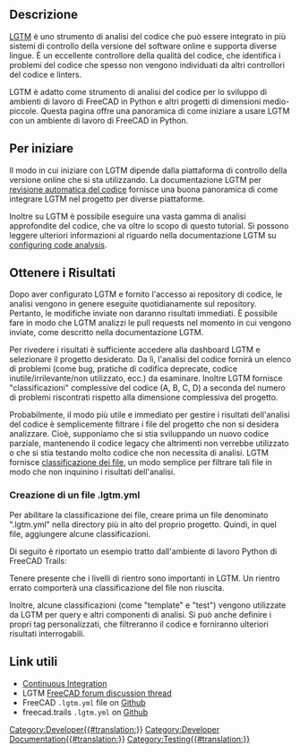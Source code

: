 <languages/>

<span id="Overview"></span>
==Descrizione==

{{TOCright}}

[https://www.lgtm.com LGTM] è uno strumento di analisi del codice che può essere integrato in più sistemi di controllo della versione del software online e supporta diverse lingue. È un eccellente controllore della qualità del codice, che identifica i problemi del codice che spesso non vengono individuati da altri controllori del codice e linters.

LGTM è adatto come strumento di analisi del codice per lo sviluppo di ambienti di lavoro di FreeCAD in Python e altri progetti di dimensioni medio-piccole. Questa pagina offre una panoramica di come iniziare a usare LGTM con un ambiente di lavoro di FreeCAD in Python.

<span id="Getting_Started"></span>
== Per iniziare ==

Il modo in cui iniziare con LGTM dipende dalla piattaforma di controllo della versione online che si sta utilizzando. La documentazione LGTM per [https://lgtm.com/help/lgtm/about-automated-code-review revisione automatica del codice] fornisce una buona panoramica di come integrare LGTM nel progetto per diverse piattaforme.

Inoltre su LGTM è possibile eseguire una vasta gamma di analisi approfondite del codice, che va oltre lo scopo di questo tutorial. Si possono leggere ulteriori informazioni al riguardo nella documentazione LGTM su [https://lgtm.com/help/lgtm/configuring-lgtm-analysis-project configuring code analysis].

<span id="Getting_Results"></span>
== Ottenere i Risultati ==

Dopo aver configurato LGTM e fornito l'accesso ai repository di codice, le analisi vengono in genere eseguite quotidianamente sul repository. Pertanto, le modifiche inviate non daranno risultati immediati.  È possibile fare in modo che LGTM analizzi le pull requests nel momento in cui vengono inviate, come descritto nella documentazione LGTM.

Per rivedere i risultati è sufficiente accedere alla dashboard LGTM e selezionare il progetto desiderato.  Da lì, l'analisi del codice fornirà un elenco di problemi (come bug, pratiche di codifica deprecate, codice inutile/irrilevante/non utilizzato, ecc.) da esaminare.  Inoltre LGTM fornisce "classificazioni" complessive del codice (A, B, C, D) a seconda del numero di problemi riscontrati rispetto alla dimensione complessiva del progetto.

Probabilmente, il modo più utile e immediato per gestire i risultati dell'analisi del codice è semplicemente filtrare i file del progetto che non si desidera analizzare. Cioè, supponiamo che si stia sviluppando un nuovo codice parziale, mantenendo il codice legacy che altrimenti non verrebbe utilizzato o che si stia testando molto codice che non necessita di analisi. LGTM fornisce [https://lgtm.com/help/lgtm/file-classification classificazione dei file], un modo semplice per filtrare tali file in modo che non inquinino i risultati dell'analisi.

===Creazione di un file .lgtm.yml===
Per abilitare la classificazione dei file, creare prima un file denominato ".lgtm.yml" nella directory più in alto del proprio progetto. Quindi, in quel file, aggiungere alcune classificazioni.

Di seguito è riportato un esempio tratto dall'ambiente di lavoro Python di FreeCAD Trails:

{{Code|code=
path_classifiers:
  template:
    - freecad/trails/resources
    - freecad/trails/project/commands/command_template.py
    - freecad/trails/init_gui.py
 
  test:
    - freecad/trails/project/commands/spiral_test.py
    - freecad/trails/TestFPO.py
 
  legacy:
    - freecad/trails/corridor/loft
    - freecad/trails/alignment/VerticalAlignment.py
    - freecad/trails/alignment/VerticalCurve.py
    - freecad/trails/alignment/GenerateVerticalAlignment.py
    - freecad/trails/alignment/ImportVerticalCurve.py
    - freecad/trails/corridor/template/TemplateLibrary.py
}}

Tenere presente che i livelli di rientro sono importanti in LGTM.  Un rientro errato comporterà una classificazione del file non riuscita.

Inoltre, alcune classificazioni (come "template" e "test") vengono utilizzate da LGTM per query e altri componenti di analisi.  Si può anche definire i propri tag personalizzati, che filtreranno il codice e forniranno ulteriori risultati interrogabili.

<span id="Relevant_Links"></span>
== Link utili == 

<div class="mw-translate-fuzzy">
* [[Continuous Integration/it|Continuous Integration]]
* LGTM [https://www.forum.freecadweb.org/viewtopic.php?f=10&t=40228 FreeCAD forum discussion thread]
* FreeCAD <tt>.lgtm.yml</tt> file on [https://github.com/FreeCAD/FreeCAD/blob/master/lgtm.yml Github]
* freecad.trails <tt>.lgtm.yml</tt> on [https://github.com/joelgraff/freecad.trails/blob/dev/.lgtm.yml Github]
</div>
[[Category:Developer{{#translation:}}]]
[[Category:Developer Documentation{{#translation:}}]]
[[Category:Testing{{#translation:}}]]